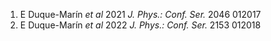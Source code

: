 1. E Duque-Marín *et al* 2021 *J. Phys.: Conf. Ser.* 2046 012017 \label{ref:ref1}
2. E Duque-Marín *et al* 2022 *J. Phys.: Conf. Ser.* 2153 012018 \label{ref:ref2}